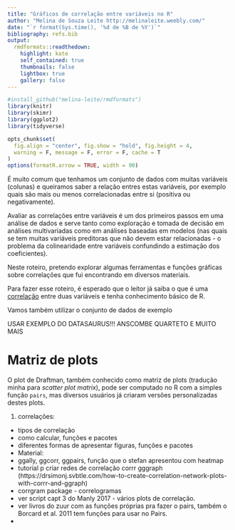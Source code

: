 ```yaml
---
title: "Gráficos de correlação entre variáveis no R"
author: "Melina de Souza Leite http://melinaleite.weebly.com/"
date: "`r format(Sys.time(), '%d de %B de %Y')`"
bibliography: refs.bib
output:
  rmdformats::readthedown:
    highlight: kate
    self_contained: true
    thumbnails: false
    lightbox: true
    gallery: false
---
```


```r
#install_github("melina-leite/rmdformats")
library(knitr)
library(skimr)
library(ggplot2)
library(tidyverse)

opts_chunk$set(
  fig.align = "center", fig.show = "hold", fig.height = 4,
  warning = F, message = F, error = F, cache = T
)
options(formatR.arrow = TRUE, width = 90)
```

É muito comum que tenhamos um conjunto de dados com muitas variáveis (colunas) e queiramos saber a relação entres estas variáveis, por exemplo quais são mais ou menos correlacionadas entre si (positiva ou negativamente).

Avaliar as correlações entre variáveis é um dos primeiros passos em uma análise de dados e serve tanto como exploração e tomada de decisão em análises multivariadas como em análises baseadas em modelos (nas quais se tem muitas variáveis preditoras que não devem estar relacionadas - o problema da colinearidade entre variáveis confundindo a estimação dos coeficientes).

Neste roteiro, pretendo explorar algumas ferramentas e funções gráficas sobre correlações que fui encontrando em diversos materiais. 

Para fazer esse roteiro, é esperado que o leitor já saiba o que é uma [correlação](https://pt.wikipedia.org/wiki/Correla%C3%A7%C3%A3o) entre duas variáveis e tenha conhecimento básico de R.

Vamos também utilizar o conjunto de dados de exemplo

USAR EXEMPLO DO DATASAURUS!!! ANSCOMBE QUARTETO E MUITO MAIS

# Matriz de plots

O plot de Draftman, também conhecido como matriz de plots (tradução minha para _scatter plot matrix_), pode ser computado no R com a simples função `pairs`, mas diversos usuários já criaram versões personalizadas destes plots. 



1. correlações:
- tipos de correlação
- como calcular, funções e pacotes
- diferentes formas de apresentar figuras, funções e pacotes
- Material:
- ggally, ggcorr, ggpairs, função que o stefan apresentou com heatmap
- tutorial p criar redes de correlação corrr gggraph (https://drsimonj.svbtle.com/how-to-create-correlation-network-plots-with-corrr-and-ggraph)
- corrgram package - correlogramas
- ver script capt 3 do Manly 2017 - vários plots de correlação.
- ver livros do zuur com as funções próprias pra fazer o pairs, também o Borcard et al. 2011 tem funções para usar no Pairs.
- 


<!---
# Correlação entre duas variáveis, o que é isso?

Antes de partir diretamente para os gráficos bonitinhos, vamos entender brevemente o que é uma correlação, quais os tipos de correlação mais utilizados e recomendados para diferentes tipos de dados e como se testa significância do valor de correlação.

A correlação é uma medida de associação/relação entre duas variáveis (X e Y). Ela é definida em termos da variância de X, da variância de Y, e da covariância (a maneira na qual as duas variam juntas) entre X e Y. Podemos dizer que a correlação é uma medida padronizada da covariância. Logo o coeficiente de correlação $r$ é:

$$r = \frac{cov(x,y)}{\sqrt{var(x)*var(y)}}$$

A função mais básica de correlação no R é a `cor`, 

--->






